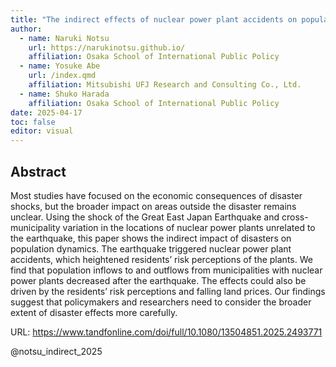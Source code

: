```yaml
---
title: "The indirect effects of nuclear power plant accidents on population dynamics"
author: 
  - name: Naruki Notsu
    url: https://narukinotsu.github.io/
    affiliation: Osaka School of International Public Policy
  - name: Yosuke Abe
    url: /index.qmd
    affiliation: Mitsubishi UFJ Research and Consulting Co., Ltd.
  - name: Shuko Harada
    affiliation: Osaka School of International Public Policy
date: 2025-04-17
toc: false
editor: visual
---
```


## Abstract

Most studies have focused on the economic consequences of disaster shocks, but the broader impact on areas outside the disaster remains unclear. Using the shock of the Great East Japan Earthquake and cross-municipality variation in the locations of nuclear power plants unrelated to the earthquake, this paper shows the indirect impact of disasters on population dynamics. The earthquake triggered nuclear power plant accidents, which heightened residents’ risk perceptions of the plants. We find that population inflows to and outflows from municipalities with nuclear power plants decreased after the earthquake. The effects could also be driven by the residents’ risk perceptions and falling land prices. Our findings suggest that policymakers and researchers need to consider the broader extent of disaster effects more carefully.

URL: <https://www.tandfonline.com/doi/full/10.1080/13504851.2025.2493771>

@notsu_indirect_2025

